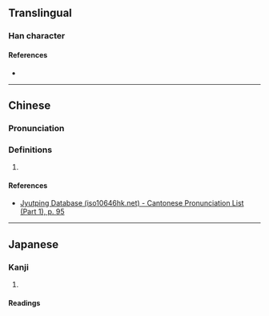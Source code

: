 {{character info/new}}
==Translingual==

===Han character===
{{Han char|rn=38|rad=女|as=14|sn=17|four=45417|canj=VLMT|ids=⿰女盡}}

====References====
* {{Han ref|kx=0272.330|dkj=06815|hdz=21088.030|uh=5B27|ud=23335|bh=ECD3|bd=60627}}

----

==Chinese==
{{zh-forms}}

===Pronunciation===
{{zh-pron
|m=jìn
|c=zeon6
|cat=
}}

===Definitions===
{{zh-hanzi}}

# {{rfdef|zh}}

====References====
* [http://www.iso10646hk.net/jp/document/download.jsp Jyutping Database (iso10646hk.net) - Cantonese Pronunciation List (Part 1), p. 95]

----

==Japanese==

===Kanji===
{{ja-kanji|grade=|rs=女14}}

# {{defn|lang=ja|sort=女14}}

====Readings====
{{ja-readings
|goon=じん
|kanon=しん
}}